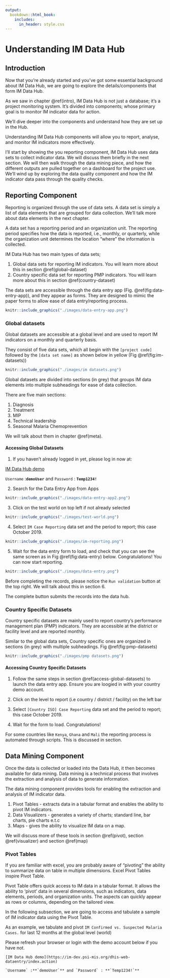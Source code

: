 ```yaml
---
output:
  bookdown::html_book:
    includes:
      in_header: style.css
---
```


# Understanding IM Data Hub {#comp}

## Introduction

Now that you're already started and you've got some essential background about IM Data Hub, we are going to explore the details/components that form IM Data Hub.
 
As we saw in chapter \@ref(intro), IM Data Hub is not just a database; it's a project monitoring system. It's divided into components; whose primary goal is to monitor IM indicator data for action. 

We'll dive deeper into the components and understand how they are set up in the Hub. 

Understanding IM Data Hub components will allow you to report, analyse, and monitor IM indicators more effectively. 

I'll start by showing the you reporting component, IM Data Hub uses data sets to collect indicator data. We will discuss them briefly in the next section. We will then walk through the data mining piece, and how the different outputs are pulled together on a dashboard for the project use. We'll wind up by exploring the data quality component and how the IM indicator data pass through the quality checks. 


<!-- Reporting Component --->

## Reporting Component

Reporting is organized through the use of data sets. A data set is simply a list of data elements that are grouped for data collection. We’ll talk more about data elements in the next chapter.

A data set has a reporting period and an organization unit. The reporting period specifies how the data is reported, i.e., monthly, or quarterly, while the organization unit determines the location “where” the information is collected. 

IM Data Hub has two main types of data sets; 

1. Global data sets for reporting IM indicators. You will learn more about this in section \@ref(global-dataset)
2. Country specific data set for reporting PMP indicators. You will learn more about this in section \@ref(country-dataset)


The data sets are accessible through the data entry app (Fig. \@ref(fig:data-entry-app)), and they appear as forms. They are designed to mimic the paper forms to allow ease of data entry/reporting process. 

```r
knitr::include_graphics("./images/data-entry-app.png")
```

### Global datasets {#global-dataset}

Global datasets are accessible at a global level and are used to report IM indicators on a monthly and quarterly basis. 

They consist of five data sets, which all begin with the `[project code]` followed by the `[data set name]` as shown below in yellow (Fig \@ref(fig:im-datasets))

```r

knitr::include_graphics("./images/im datasets.png")
```

Global datasets are divided into sections (in grey) that groups IM data elements into multiple subheadings for ease of data collection.     

There are five main sections: 

1. Diagnosis
2. Treatment
3. MIP
4. Technical leadership
5. Seasonal Malaria Chemoprevention

We will talk about them in chapter \@ref(meta). 


#### Accessing Global Datasets {#access-global-datasets} 
 
1. If you haven’t already logged in yet, please log in now at: 


[IM Data Hub demo](https://im-dev.psi-mis.org/dhis-web-dataentry/index.action)

`Username` :**`demoUser`** and `Password` : **`Temp1234!`**

2. Search for the Data Entry App from Apps
```r
knitr::include_graphics("./images/data-entry-app2.png")
```


3. Click on the test world on top left if not already selected

```r
knitr::include_graphics("./images/test-world.png")
```


4. Select `IM Case Reporting` data set and the period to report; this case October 2019.

```r
knitr::include_graphics("./images/im-reporting.png")
```



5. Wait for the data entry form to load, and check that you can see the same screen as in Fig \@ref(fig:data-entry) below. Congratulations! You can now start reporting.

```r
knitr::include_graphics("./images/data-entry.png")
```


Before completing the records, please notice the `Run validation` button at the top right. We will talk about this in section 6. 

The complete button submits the records into the data hub.


### Country Specific Datasets {#country-dataset}

Country specific datasets are mainly used to report country’s performance management plan (PMP) indicators. They are accessible at the district or facility level and are reported monthly.

Similar to the global data sets, Country specific ones are organized in sections (in grey) with multiple subheadings. Fig \@ref(fig:pmp-datasets) 

```r
knitr::include_graphics("./images/pmp datasets.png")
```


#### Accessing Country Specific Datasets

1. Follow the same steps in section \@ref(access-global-datasets) to launch the data entry app. Ensure you are loogied in with your country demo account. 

2. Click on the level to report (i.e country / district / facility) on the left bar

3. Select `[Country ISO] Case Reporting` data set and the period to report; this case October 2019.

4. Wait for the form to load. Congratulations!


For some countries like `Kenya`, `Ghana` and `Mali` the reporting process is automated through scripts. This is discussed in section.


## Data Mining Component

Once the data is collected or loaded into the Data Hub, it then becomes available for data mining. Data mining is a technical process that involves the extraction and analysis of data to generate information.  

The data mining component provides tools for enabling the extraction and analysis of IM indicator data.

1. Pivot Tables - extracts data in a tabular format and enables the ability to pivot IM indicators. 
2. Data Visualizers - generates a variety of charts; standard line, bar charts, pie charts e.t.c
3. Maps - gives the ability to visualize IM data on a map. 


We will discuss more of these tools in section \@ref(pivot), section \@ref(visualizer) and section \@ref(map)

### Pivot Tables {#pivot}

If you are familiar with excel, you are probably aware of “pivoting” the ability to summarize data on table in multiple dimensions. Excel Pivot Tables inspire Pivot Table.  

Pivot Table offers quick access to IM data in a tabular format. It allows the ability to ‘pivot’ data in several dimensions, such as indicators, data elements, periods, and organization units. The aspects can quickly appear as rows or columns, depending on the tailored view.

In the following subsection, we are going to access and tabulate a sample of IM indicator data using the Pivot Table. 

As an example, we tabulate and pivot `IM Confirmed vs. Suspected Malaria Cases.` for last 12 months at the global level (world)


Please refresh your browser or login with the demo account below if you have not.

```block
[IM Data Hub demo](https://im-dev.psi-mis.org/dhis-web-dataentry/index.action)

`Username` :**`demoUser`** and `Password` : **`Temp1234!`**
```



